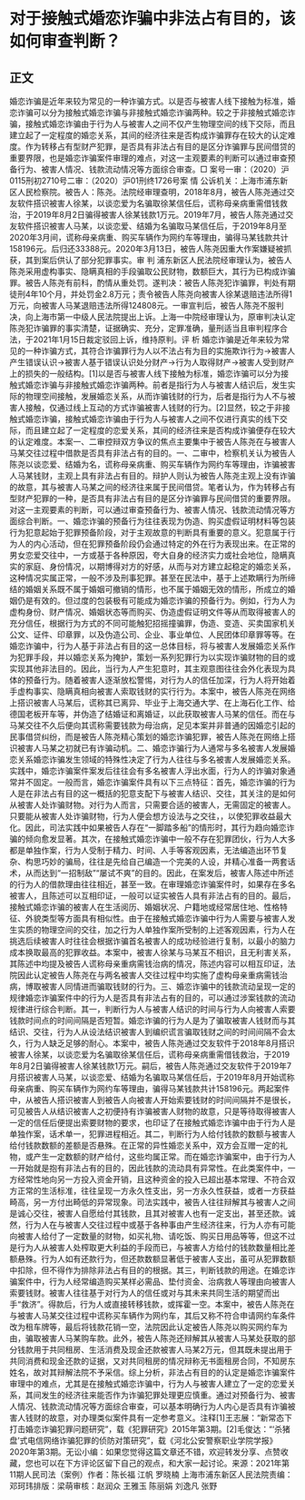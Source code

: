 # 对于接触式婚恋诈骗中非法占有目的，该如何审查判断？
## 正文
婚恋诈骗是近年来较为常见的一种诈骗方式。以是否与被害人线下接触为标准，婚恋诈骗可以分为接触式婚恋诈骗与非接触式婚恋诈骗两种。较之于非接触式婚恋诈骗，接触式婚恋诈骗由于行为人与被害人之间不仅产生物理空间的线下交际，而且建立起了一定程度的婚恋关系，其间的经济往来是否构成诈骗罪存在较大的认定难度。作为转移占有型财产犯罪，是否具有非法占有目的是区分诈骗罪与民间借贷的重要界限，也是婚恋诈骗案件审理的难点，对这一主观要素的判断可以通过审查预备行为、被害人情况、钱款流动情况等方面综合审查。□ 案号一审：（2020）沪0115刑初2710号二审：（2020）沪01刑终1726号案 情  公诉机关：上海市浦东新区人民检察院。被告人：陈尧。法院经审理查明，2018年8月，被告人陈尧通过交友软件搭识被害人徐某，以谈恋爱为名骗取徐某信任后，谎称母亲病重需借钱救治，于2019年8月2日骗得被害人徐某钱款1万元。2019年7月，被告人陈尧通过交友软件搭识被害人马某，以谈恋爱、结婚为名骗取马某信任后，于2019年8月至2020年3月间，谎称母亲病重、购买车辆作为网约车等理由，骗得马某钱款共计158196元。后归还33388元。2020年3月13日，被告人陈尧因重大作案嫌疑被抓获，其到案后供认了部分犯罪事实。审 判  浦东新区人民法院经审理认为，被告人陈尧采用虚构事实、隐瞒真相的手段骗取公民财物，数额巨大，其行为已构成诈骗罪。被告人陈尧有前科，酌情从重处罚。遂判决：被告人陈尧犯诈骗罪，判处有期徒刑4年10个月，并处罚金2.8万元；责令被告人陈尧向被害人徐某退赔违法所得1万元，向被害人马某退赔违法所得124808元。一审宣判后，被告人陈尧不服判决，向上海市第一中级人民法院提出上诉。上海一中院经审理认为，原审判决认定陈尧犯诈骗罪的事实清楚，证据确实、充分，定罪准确，量刑适当且审判程序合法，于2021年1月15日裁定驳回上诉，维持原判。评 析   婚恋诈骗是近年来较为常见的一种诈骗方式，其符合诈骗罪行为人以不法占有为目的实施欺诈行为→被害人产生错误认识→被害人基于错误认识处分财产→行为人取得财产→被害人受到财产上的损失的一般结构。[1]以是否与被害人线下接触为标准，婚恋诈骗可以分为接触式婚恋诈骗与非接触式婚恋诈骗两种。前者是指行为人与被害人结识后，发生实际的物理空间接触，发展婚恋关系，从而诈骗钱财的行为，后者是指行为人不与被害人接触，仅通过线上互动的方式诈骗被害人钱财的行为。[2]显然，较之于非接触式婚恋诈骗，接触式婚恋诈骗由于行为人与被害人之间不仅进行真实的线下交际，而且建立起了一定程度的恋爱关系，其间的经济往来是否构成诈骗便存在较大的认定难度。本案一、二审控辩双方争议的焦点主要集中于被告人陈尧在与被害人马某交往过程中借款是否具有非法占有的目的。一、二审中，检察机关认为被告人陈尧以谈恋爱、结婚为名，谎称母亲病重、购买车辆作为网约车等理由，诈骗被害人马某钱财，主观上具有非法占有目的。辩护人则认为被告人陈尧主观上没有诈骗的故意，其与被害人马某之间的经济往来属于民间借贷。笔者认为，作为转移占有型财产犯罪的一种，是否具有非法占有目的是区分诈骗罪与民间借贷的重要界限。对这一主观要素的判断，可以通过审查预备行为、被害人情况、钱款流动情况等方面综合判断。一、婚恋诈骗的预备行为往往表现为伪造、购买虚假证明材料等包装行为犯意起始于犯罪预备阶段，对于主观故意的判断具有重要的意义。犯意属于行为人的内心活动，但在犯罪预备阶段仍会通过特定的外在行为表现出来。在正常的男女恋爱交往中，一方或基于各种原因，夸大自身的经济实力或社会地位，隐瞒真实的家庭、身份情况，以期博得对方的好感，从而与对方建立起稳定的婚恋关系，这种情况实属正常，一般不涉及刑事犯罪。甚至在民法中，基于上述欺瞒行为所缔结的婚姻关系既不属于婚姻可撤销的情形，也不属于婚姻无效的情形，所成立的婚姻仍是有效的。但过度的包装极有可能成为婚恋诈骗的预备行为。例如，行为人为虚构身份、财产情况、婚姻状态等而购买、伪造虚假证明文件等从而取得被害人的充分信任，根据行为方式的不同可能触犯招摇撞骗罪，伪造、变造、买卖国家机关公文、证件、印章罪，以及伪造公司、企业、事业单位、人民团体印章罪等等。在婚恋诈骗中，行为人基于非法占有目的这一总体目标，将与被害人发展婚恋关系作为犯罪手段，并以婚恋关系为掩护，策划一系列犯罪行为以实现诈骗财物的目的或实现其他非法目的。因此，当行为人产生犯意时，其主观意图往往会外化表现为具体的预备行为。随着被害人逐渐放松警惕，对行为人的信任加深，行为人将开始着手虚构事实、隐瞒真相向被害人索取钱财的实行行为。本案中，被告人陈尧在网络上搭识被害人马某后，谎称其已离异、毕业于上海交通大学、在上海石化工作、给德国老板开车等，并伪造了结婚证和离婚证，以此获取被害人马某的信任。而在与马某交往不久后便向其谎称需要钱款为母治病，足见本案并非普通的因婚恋引起的民事借贷纠纷，而是被告人陈尧精心策划的婚恋诈骗犯罪，被告人陈尧在网络上搭识被害人马某之初就已有诈骗动机。二、婚恋诈骗行为人通常与多名被害人发展婚恋关系婚恋诈骗发生领域的特殊性决定了行为人往往与多名被害人发展婚恋关系。实践中，婚恋诈骗案件案发后往往会有多名被害人浮出水面，行为人的诈骗对象通常并不固定。一般而言，婚恋诈骗案件具有以下三点特征：首先，婚恋诈骗的行为人是在非法占有目的这一概括的犯意支配下与被害人结识、交往，其关注的是如何从被害人处诈骗财物。对行为人而言，只需要合适的被害人，无需固定的被害人。只要能从被害人处诈骗财物，行为人便会想方设法与之交往，，以使犯罪收益最大化。因此，司法实践中如果被告人存在“一脚踏多船”的情形时，其行为趋向婚恋诈骗的倾向愈发显著。其次，在接触式婚恋诈骗中一般不存在犯罪团伙，行为人大多都是单独作案，行为人受制于精力、时间、人手等客观因素，无法编造出环节复杂、构思巧妙的骗局，往往是先给自己编造一个完美的人设，并精心准备一两套话术，从而达到“一招制敌”“屡试不爽”的目的。因此，在案发后，被害人陈述中所述的行为人的借款理由往往相近，甚至一致。在审理婚恋诈骗案件时，如果存在多名被害人，且陈述可以互相印证，一般可以证实被告人具有非法占有的目的。最后，接触式婚恋诈骗的被害人在生活阅历、婚姻状况、户籍地或经常居住地、性格特征、外貌类型等方面具有相似性。由于在接触式婚恋诈骗中行为人需要与被害人发生实质的物理空间的交往，加之行为人单独作案所受制的上述客观因素，行为人在挑选后续被害人时往往会根据诈骗首名被害人的成功经验进行复制，以最小的脑力成本换取最高的犯罪收益。本案中，被害人徐某与马某互不相识，且无利害关系，其陈述中均提及被告人谎称母亲重病需钱治病的情况，陈述内容可以相互印证，法院因此认定被告人陈尧在与两名被害人交往过程中均实施了虚构母亲重病需钱治病，博取被害人同情进而骗取钱财的行为。三、婚恋诈骗中的钱款流动呈现一定的规律婚恋诈骗案件中的行为人是否具有非法占有的目的，可以通过涉案钱款的流动规律进行综合判断。其一，判断行为人与被害人结识的时间与行为人向被害人索要钱款时间点的时间间隔是否短暂。婚恋诈骗的行为人是为了骗取被害人钱财而与其结识、交往，行为人从设法结识被害人到编织谎言骗取钱财之间的时间间隔不会太久，行为人缺乏足够的耐心。本案中，被告人陈尧通过交友软件于2018年8月搭识被害人徐某，以谈恋爱为名骗取徐某信任后，谎称母亲病重需借钱救治，于2019年8月2日骗得被害人徐某钱款1万元。嗣后，被告人陈尧通过交友软件于2019年7月搭识被害人马某，以谈恋爱、结婚为名骗取马某信任后，于2019年8月开始谎称母亲病重、购买车辆作为网约车等理由，骗得马某钱款共计158196元。两起案件中，从被告人搭识被害人到被告人向被害人开始索要钱财的时间间隔并不是很长，可见被告人从结识被害人之初便持有诈骗被害人财物的故意，只是等待取得被害人一定的信任后便提出索要财物的要求，也印证了在接触式婚恋诈骗中由于行为人是单独作案，话术单一，犯罪进程相近。其二，判断行为人给付钱款的数额与被害人给付钱款数额的差额是否悬殊。在正常的异性婚恋关系中，双方会互赠一定的礼物，或产生一定数额的财产给付，这些均属正常。而在婚恋诈骗案中，由于行为人一开始就是抱有非法占有的目的，因此钱款的流动具有异常性。在此类案件中，一方经常性地向另一方投入资金开销，且这种资金的投入已超出基本常理、不符合双方正常的生活标准，往往呈现一方永久性支出，另一方永久性获益，或者一方获益畸高，另一方付出畸低的异常现象。司法实践中，被告人往往辩解其与被害人之间是诚心交往，被害人自愿给付其钱款，且其对被害人也有一定支出，甚至还款。诚然，行为人在与被害人交往过程中或基于各种事由产生经济往来，行为人亦有可能向被害人给付了一定数量的财物，如买礼物、请吃饭、购买日用品等等，但这不过是行为人从被害人处榨取更大利益的手段而已，与被害人方给付的钱款数量相比差额悬殊。行为人如有还款行为，但还款数额显著低于被害人支出，虽可从犯罪数额中扣除，但不得作为排除非法占有目的的根据。其三，判断钱款的用途。在婚恋诈骗案件中，行为人经常编造购买某样必需品、垫付资金、治病救人等理由向被害人索要钱财。被害人往往基于对行为人的信任或对与其未来共同生活的期望而出手“救济”。得款后，行为人或直接转移钱款，或挥霍一空。本案中，被告人陈尧在与被害人马某交往过程中谎称买车辆作为网约车，其后又称不符合申请网约车条件改为租车牌等，最后将钱款花销一空，法院因此认定被告人陈尧以购买网约车为由，骗取被害人马某购车款。此外，被告人陈尧还辩解其从被害人马某处获取的部分钱款用于共同租房、生活消费及现金还款被害人马某2万元，但其既未提出用于共同消费和现金还款的证据，又对共同租房的情况辩称无书面租房合同，不知房东姓名，故对其辩解法院不予采信。综上分析，非法占有目的的认定是婚恋诈骗案件审理中的难点，尤其是在接触式婚恋诈骗中，行为人与被害人建立了一定的恋爱关系，其间发生的经济往来能否作为诈骗犯罪处理更应慎重。通过对预备行为、被害人情况、钱款流动情况等方面综合审查，可以基本明确行为人内心是否具有诈骗被害人钱财的故意，对办理类似案件具有一定参考意义。注释[1]王志展：“新常态下打击婚恋诈骗犯罪问题研究”，载《犯罪研究》2015年第3期。[2]毛俊达：“‘杀猪盘’式电信网络诈骗犯罪的侦防对策研究”，载《河北公安警察职业学院学报》2020年第3期。无讼小编：如果您觉得这篇文章还不错，欢迎转发分享、点赞收藏，您也可以在下方评论区留下自己的观点，和大家一起讨论。来源：2021年第11期人民司法（案例）作者：陈长福 江帆 罗晓楠 上海市浦东新区人民法院责编：邓珂玮排版：梁萌审核：赵润众 王雅玉 陈丽娟 刘逸凡 张野